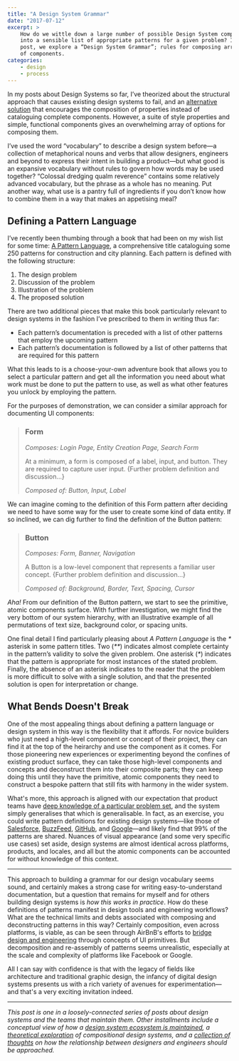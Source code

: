 ```yaml
---
title: "A Design System Grammar"
date: "2017-07-12"
excerpt: >
    How do we wittle down a large number of possible Design System components
    into a sensible list of appropriate patterns for a given problem? In this
    post, we explore a “Design System Grammar”; rules for composing arrangements
    of components.
categories:
    - design
    - process
---
```


In my posts about Design Systems so far, I’ve theorized about the structural
approach that causes existing design systems to fail, and an
[alternative solution](/2017/03/29/designing-systems/) that encourages the
composition of properties instead of cataloguing complete components. However, a
suite of style properties and simple, functional components gives an
overwhelming array of options for composing them.

I’ve used the word “vocabulary” to describe a design system before—a collection
of metaphorical nouns and verbs that allow designers, engineers and beyond to
express their intent in building a product—but what good is an expansive
vocabulary without rules to govern how words may be used together? “Colossal
dredging qualm reverence” contains some relatively advanced vocabulary, but the
phrase as a whole has no meaning. Put another way, what use is a pantry full of
ingredients if you don’t know how to combine them in a way that makes an
appetising meal?

## Defining a Pattern Language

I’ve recently been thumbing through a book that had been on my wish list for
some time: [A Pattern Language](http://amzn.to/2t5tX9d), a comprehensive title
cataloguing some 250 patterns for construction and city planning. Each pattern
is defined with the following structure:

1. The design problem
2. Discussion of the problem
3. Illustration of the problem
4. The proposed solution

There are two additional pieces that make this book particularly relevant to
design systems in the fashion I’ve prescribed to them in writing thus far:

-   Each pattern’s documentation is preceded with a list of other patterns that
    employ the upcoming pattern
-   Each pattern’s documentation is followed by a list of other patterns that
    are required for this pattern

What this leads to is a choose-your-own adventure book that allows you to select
a particular pattern and get all the information you need about what work must
be done to put the pattern to use, as well as what other features you unlock by
employing the pattern.

For the purposes of demonstration, we can consider a similar approach for
documenting UI components:

> ### Form
>
> _Composes: Login Page, Entity Creation Page, Search Form_
>
> At a minimum, a form is composed of a label, input, and button. They are
> required to capture user input. \{Further problem definition and discussion…\}
>
> _Composed of: Button, Input, Label_

We can imagine coming to the definition of this Form pattern after deciding we
need to have some way for the user to create some kind of data entity. If so
inclined, we can dig further to find the definition of the Button pattern:

> ### Button
>
> _Composes: Form, Banner, Navigation_
>
> A Button is a low-level component that represents a familiar user concept.
> \{Further problem definition and discussion…\}
>
> _Composed of: Background, Border, Text, Spacing, Cursor_

_Aha!_ From our definition of the Button pattern, we start to see the primitive,
atomic components surface. With further investigation, we might find the very
bottom of our system hierarchy, with an illustrative example of all permutations
of text size, background color, or spacing units.

One final detail I find particularly pleasing about _A Pattern Language_ is the
_\*_ asterisk in some pattern titles. Two (_\*\*_) indicates almost complete
certainty in the pattern’s validity to solve the given problem. One asterisk
(_\*_) indicates that the pattern is appropriate for most instances of the
stated problem. Finally, the absence of an asterisk indicates to the reader that
the problem is more difficult to solve with a single solution, and that the
presented solution is open for interpretation or change.

## What Bends Doesn't Break

One of the most appealing things about defining a pattern language or design
system in this way is the flexibility that it affords. For novice builders who
just need a high-level component or concept of their project, they can find it
at the top of the heirarchy and use the component as it comes. For those
pioneering new experiences or experimenting beyond the confines of existing
product surface, they can take those high-level components and concepts and
deconstruct them into their composite parts; they can keep doing this until they
have the primitive, atomic components they need to construct a bespoke pattern
that still fits with harmony in the wider system.

What's more, this approach is aligned with our expectation that product teams
have
[deep knowledge of a particular problem set](/2017/06/27/paving-the-path-of-least-resistance/),
and the system simply generalises that which is generalisable. In fact, as an
exercise, you could write pattern definitions for existing design systems—like
those of [Salesforce](https://www.lightningdesignsystem.com/),
[BuzzFeed](http://solid.buzzfeed.com/), [GitHub](http://primercss.io/), and
[Google](https://material.io/)—and likely find that 99% of the patterns are
shared. Nuances of visual appearance (and some very specific use cases) set
aside, design systems are almost identical across platforms, products, and
locales, and all but the atomic components can be accounted for without
knowledge of this context.

---

This approach to building a grammar for our design vocabulary seems sound, and
certainly makes a strong case for writing easy-to-understand documentation, but
a question that remains for myself and for others building design systems is
_how this works in practice_. How do these definitions of patterns manifest in
design tools and engineering workflows? What are the technical limits and debts
associated with composing and deconstructing patterns in this way? Certainly
composition, even across platforms, is viable, as can be seen through AirBnB's
efforts to
[bridge design and engineering](https://airbnb.design/painting-with-code/)
through concepts of UI primitives. But decomposition and re-assembly of patterns
seems unrealistic, especially at the scale and complexity of platforms like
Facebook or Google.

All I can say with confidence is that with the legacy of fields like
architecture and traditional graphic design, the infancy of digital design
systems presents us with a rich variety of avenues for experimentation—and
that's a very exciting invitation indeed.

---

_This post is one in a loosely-connected series of posts about design systems
and the teams that maintain them. Other installments include a conceptual view
of how a
[design system ecosystem is maintained](/2017/06/27/paving-the-path-of-least-resistance/),
a [theoretical exploration](/2017/03/29/designing-systems/) of compositional
design systems, and a
[collection of thoughts](/2017/06/02/casting-graphite-in-gold/) on how the
relationship between designers and engineers should be approached._
